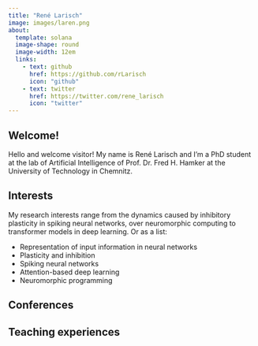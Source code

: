```yaml
---
title: "René Larisch"
image: images/laren.png
about: 
  template: solana
  image-shape: round
  image-width: 12em
  links:
    - text: github
      href: https://github.com/rLarisch
      icon: "github"
    - text: twitter
      href: https://twitter.com/rene_larisch
      icon: "twitter"
---
```


## Welcome!

Hello and welcome visitor!
My name is René Larisch and I'm a PhD student at the lab of Artificial Intelligence of Prof. Dr. Fred H. Hamker at the University of Technology in Chemnitz.

## Interests

My research interests range from the dynamics caused by inhibitory plasticity in spiking neural networks, over neuromorphic computing to transformer models in deep learning. 
Or as a list:

 - Representation of input information in neural networks
 - Plasticity and inhibition
 - Spiking neural networks
 - Attention-based deep learning
 - Neuromorphic programming 


## Conferences

## Teaching experiences
